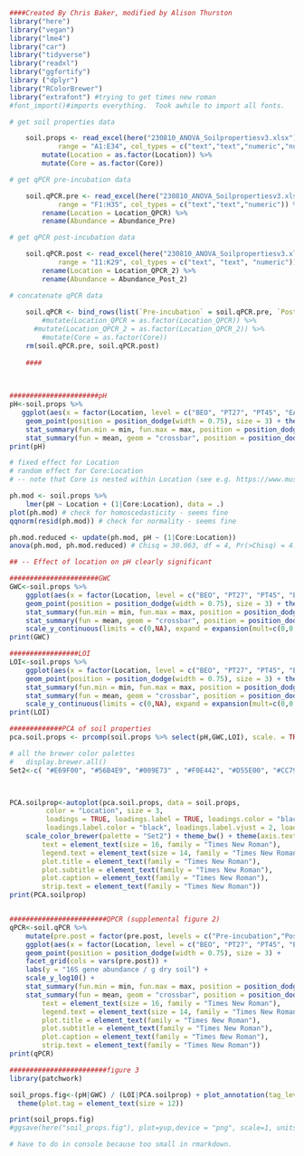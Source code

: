 ```{r}
####Created By Chris Baker, modified by Alison Thurston
library("here")
library("vegan")
library("lme4")
library("car")
library("tidyverse")
library("readxl")
library("ggfortify")
library ("dplyr")
library("RColorBrewer")
library("extrafont") #trying to get times new roman
#font_import()#imports everything.  Took awhile to import all fonts.
```


```{r}
# get soil properties data

    soil.props <- read_excel(here("230810_ANOVA_Soilpropertiesv3.xlsx"),
            range = "A1:E34", col_types = c("text","text","numeric","numeric","numeric")) %>%
        mutate(Location = as.factor(Location)) %>%
        mutate(Core = as.factor(Core))

# get qPCR pre-incubation data

    soil.qPCR.pre <- read_excel(here("230810_ANOVA_Soilpropertiesv3.xlsx"),
            range = "F1:H35", col_types = c("text","text","numeric")) %>%
        rename(Location = Location_QPCR) %>%
        rename(Abundance = Abundance_Pre)

# get qPCR post-incubation data

    soil.qPCR.post <- read_excel(here("230810_ANOVA_Soilpropertiesv3.xlsx"),
            range = "I1:K29", col_types = c("text", "text", "numeric")) %>%
        rename(Location = Location_QPCR_2) %>%
        rename(Abundance = Abundance_Post_2)

# concatenate qPCR data
    
    soil.qPCR <- bind_rows(list(`Pre-incubation` = soil.qPCR.pre, `Post-incubation` = soil.qPCR.post), .id = "pre.post") #%>%
        #mutate(Location_QPCR = as.factor(Location_QPCR)) %>%
      #mutate(Location_QPCR_2 = as.factor(Location_QPCR_2)) %>%
        #mutate(Core = as.factor(Core))
    rm(soil.qPCR.pre, soil.qPCR.post)
    
    ####
    
   
```


```{r}
######################pH
pH<-soil.props %>% 
   ggplot(aes(x = factor(Location, level = c("BEO", "PT27", "PT45", "EAFB", "JR", "DC")), y = pH, col = Core)) + theme_bw() +
    geom_point(position = position_dodge(width = 0.75), size = 3) + theme(axis.text= element_text(size=16), text = element_text(size=16), legend.text = element_text(size = 14), axis.title.x=element_blank()) +  theme(text = element_text(family = "Times New Roman")) +
    stat_summary(fun.min = min, fun.max = max, position = position_dodge(width = 0.75), geom = "linerange", linewidth = 0.5, linetype = "dotted", show.legend = FALSE) +
    stat_summary(fun = mean, geom = "crossbar", position = position_dodge(width = 0.75), width=0.4, linewidth = 0.3, show.legend = FALSE)
print(pH)
```
```{r}
# fixed effect for Location
# random effect for Core:Location
# -- note that Core is nested within Location (see e.g. https://www.muscardinus.be/statistics/nested.html)

ph.mod <- soil.props %>%
    lmer(pH ~ Location + (1|Core:Location), data = .)
plot(ph.mod) # check for homoscedasticity - seems fine
qqnorm(resid(ph.mod)) # check for normality - seems fine

ph.mod.reduced <- update(ph.mod, pH ~ (1|Core:Location))
anova(ph.mod, ph.mod.reduced) # Chisq = 30.063, df = 4, Pr(>Chisq) = 4.753e-06

## -- Effect of location on pH clearly significant

```





```{r}
######################GWC
GWC<-soil.props %>% 
    ggplot(aes(x = factor(Location, level = c("BEO", "PT27", "PT45", "EAFB", "JR", "DC")), y = GWC, col = Core)) + theme_bw() +
    geom_point(position = position_dodge(width = 0.75), size = 3) + theme(axis.text= element_text(size=16), text = element_text(size=16), legend.text = element_text(size = 14), axis.title.x=element_blank()) + theme(text = element_text(family = "Times New Roman")) +
    stat_summary(fun.min = min, fun.max = max, position = position_dodge(width = 0.75), geom = "linerange", linewidth = 0.5, linetype = "dotted", show.legend = FALSE) +
    stat_summary(fun = mean, geom = "crossbar", position = position_dodge(width = 0.75), width=0.4, linewidth = 0.3, show.legend = FALSE) +
    scale_y_continuous(limits = c(0,NA), expand = expansion(mult=c(0,0.1)))
print(GWC)
```



```{r}
#################LOI
LOI<-soil.props %>% 
    ggplot(aes(x = factor(Location, level = c("BEO", "PT27", "PT45", "EAFB", "JR", "DC")), y = LOI, col = Core)) + theme_bw() +
    geom_point(position = position_dodge(width = 0.75), size = 3) + theme(axis.text= element_text(size=16), text = element_text(size=16), legend.text = element_text(size = 14), axis.title.x=element_blank()) + theme(text = element_text(family = "Times New Roman")) +
    stat_summary(fun.min = min, fun.max = max, position = position_dodge(width = 0.75), geom = "linerange", linewidth = 0.5, linetype = "dotted", show.legend = FALSE) +
    stat_summary(fun = mean, geom = "crossbar", position = position_dodge(width = 0.75), width=0.4, linewidth = 0.3, show.legend = FALSE) +
    scale_y_continuous(limits = c(0,NA), expand = expansion(mult=c(0,0.1)))
print(LOI)
```


```{r}
#############PCA of soil properties
pca.soil.props <- prcomp(soil.props %>% select(pH,GWC,LOI), scale. = TRUE)

# all the brewer color palettes
#   display.brewer.all()
Set2<-c( "#E69F00", "#56B4E9", "#009E73" , "#F0E442", "#D55E00", "#CC79A7")



PCA.soilprop<-autoplot(pca.soil.props, data = soil.props,
         color = "Location", size = 3,
         loadings = TRUE, loadings.label = TRUE, loadings.color = "black",
         loadings.label.color = "black", loadings.label.vjust = 2, loadings.label.size = 5) +
    scale_color_brewer(palette = "Set2") + theme_bw() + theme(axis.text = element_text(size = 16, family = "Times New Roman"),
        text = element_text(size = 16, family = "Times New Roman"),
        legend.text = element_text(size = 14, family = "Times New Roman"),
        plot.title = element_text(family = "Times New Roman"),
        plot.subtitle = element_text(family = "Times New Roman"),
        plot.caption = element_text(family = "Times New Roman"),
        strip.text = element_text(family = "Times New Roman"))
print(PCA.soilprop)



```





```{r}
########################QPCR (supplemental figure 2)
qPCR<-soil.qPCR %>% 
    mutate(pre.post = factor(pre.post, levels = c("Pre-incubation","Post-incubation"))) %>%
    ggplot(aes(x = factor(Location, level = c("BEO", "PT27", "PT45", "EAFB", "JR", "DC")), y = Abundance, group = Core, col = Core, fill = Core)) +
    geom_point(position = position_dodge(width = 0.75), size = 3) +
    facet_grid(cols = vars(pre.post)) +
    labs(y = "16S gene abundance / g dry soil") +
    scale_y_log10() +
    stat_summary(fun.min = min, fun.max = max, position = position_dodge(width = 0.75), geom = "linerange", size = 0.5, linetype = "dotted", show.legend = FALSE) +
    stat_summary(fun = mean, geom = "crossbar", position = position_dodge(width = 0.75), width=0.4, size = 0.3, show.legend = FALSE) +theme_bw() + theme(axis.text= element_text(size=16), axis.text.x=element_text(angle=45, vjust=0.6), text = element_text(size=16), legend.text = element_text(size = 14), axis.title.x=element_blank()) + theme(text = element_text(family = "Times New Roman")) + theme_bw() + theme(axis.text = element_text(size = 16, family = "Times New Roman"),
        text = element_text(size = 16, family = "Times New Roman"),
        legend.text = element_text(size = 14, family = "Times New Roman"),
        plot.title = element_text(family = "Times New Roman"),
        plot.subtitle = element_text(family = "Times New Roman"),
        plot.caption = element_text(family = "Times New Roman"),
        strip.text = element_text(family = "Times New Roman"))
print(qPCR)


```

```{r}
########################figure 3
library(patchwork)

soil_props.fig<-(pH|GWC) / (LOI|PCA.soilprop) + plot_annotation(tag_levels = "a", tag_prefix = "(", tag_suffix = ")" ) & 
  theme(plot.tag = element_text(size = 12))

print(soil_props.fig)
#ggsave(here("soil_props.fig"), plot=yup,device = "png", scale=1, units = "in", dpi = 600)

# have to do in console because too small in rmarkdown. 

```














